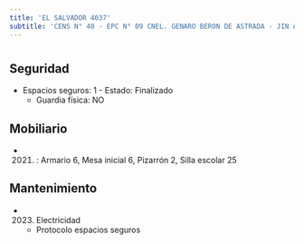 ```yaml
---
title: 'EL SALVADOR 4037'
subtitle: 'CENS N° 40 - EPC N° 09 CNEL. GENARO BERON DE ASTRADA - JIN A (EPCJS 09/02°) [S]'
---
```


#


## Seguridad

*  Espacios seguros: 1 - Estado: Finalizado 
    + Guardia física: NO





## Mobiliario

*  (2021) : Armario 6, Mesa inicial 6, Pizarrón 2, Silla escolar 25 





## Mantenimiento

*  (2023) Electricidad 
    + Protocolo espacios seguros



